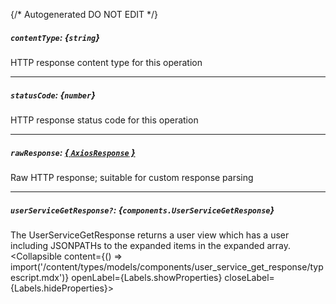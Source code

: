 {/* Autogenerated DO NOT EDIT  */}

##### `contentType`: *{`string`}*
HTTP response content type for this operation

---
##### `statusCode`: *{`number`}*
HTTP response status code for this operation

---
##### `rawResponse`: [*{ `AxiosResponse` }*](https://axios-http.com/docs/res_schema)
Raw HTTP response; suitable for custom response parsing

---
##### `userServiceGetResponse?`: *{`components.UserServiceGetResponse`}*
The UserServiceGetResponse returns a user view which has a user including JSONPATHs to the expanded items in the expanded array.
<Collapsible content={() => import('/content/types/models/components/user_service_get_response/typescript.mdx')} openLabel={Labels.showProperties} closeLabel={Labels.hideProperties}>
</Collapsible>


